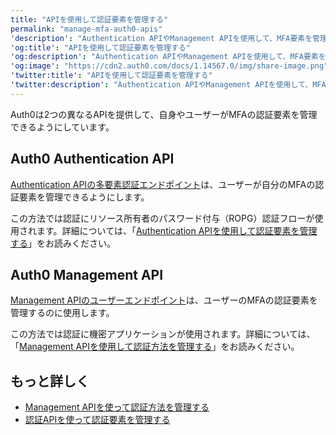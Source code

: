 ```yaml
---
title: "APIを使用して認証要素を管理する"
permalink: "manage-mfa-auth0-apis"
'description': "Authentication APIやManagement APIを使用して、MFA要素を管理する方法について説明します。"
'og:title': "APIを使用して認証要素を管理する"
'og:description': "Authentication APIやManagement APIを使用して、MFA要素を管理する方法について説明します。"
'og:image': "https://cdn2.auth0.com/docs/1.14567.0/img/share-image.png"
'twitter:title': "APIを使用して認証要素を管理する"
'twitter:description': "Authentication APIやManagement APIを使用して、MFA要素を管理する方法について説明します。"
---
```


Auth0は2つの異なるAPIを提供して、自身やユーザーが<Tooltip data-tooltip-id="react-containers-DefinitionTooltip-0" href="/docs/ja-jp/glossary?term=multifactor-authentication" tip="多要素認証（MFA）: ユーザー名とパスワードに加えて、SMS経由のコードなどの要素を使用するユーザー認証プロセス。" cta="用語集の表示">MFA</Tooltip>の認証要素を管理できるようにしています。

## Auth0 Authentication API

[Authentication APIの多要素認証エンドポイント](https://auth0.com/docs/api/authentication#multi-factor-authentication)は、ユーザーが自分のMFAの認証要素を管理できるようにします。

この方法では認証にリソース所有者のパスワード付与（ROPG）認証フローが使用されます。詳細については、「[Authentication APIを使用して認証要素を管理する](/docs/ja-jp/secure/multi-factor-authentication/manage-mfa-auth0-apis/manage-authentication-methods-with-management-api)」をお読みください。

## Auth0 Management API

[Management APIのユーザーエンドポイント](https://auth0.com/docs/api/management/v2)は、ユーザーのMFAの認証要素を管理するのに使用します。

この方法では認証に機密アプリケーションが使用されます。詳細については、「[Management APIを使用して認証方法を管理する](/docs/ja-jp/secure/multi-factor-authentication/manage-mfa-auth0-apis/manage-authentication-methods-with-management-api)」をお読みください。

## もっと詳しく

* [Management APIを使って認証方法を管理する](/docs/ja-jp/secure/multi-factor-authentication/manage-mfa-auth0-apis/manage-authentication-methods-with-management-api)
* [認証APIを使って認証要素を管理する](/docs/ja-jp/secure/multi-factor-authentication/manage-mfa-auth0-apis/manage-authenticator-factors-mfa-api)